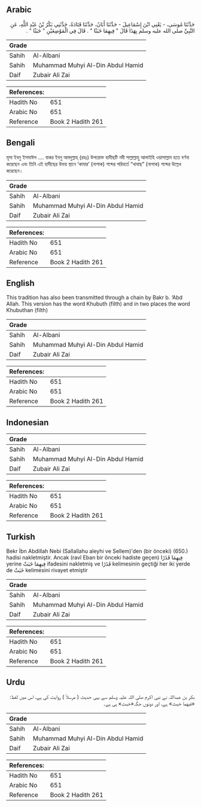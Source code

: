 ## Arabic


<div dir="rtl" lang="ar" style={{fontSize:'larger',backgroundColor:'#f8f9fa',padding:20}}>
حَدَّثَنَا مُوسَى، - يَعْنِي ابْنَ إِسْمَاعِيلَ - حَدَّثَنَا أَبَانُ، حَدَّثَنَا قَتَادَةُ، حَدَّثَنِي بَكْرُ بْنُ عَبْدِ اللَّهِ، عَنِ النَّبِيِّ صلى الله عليه وسلم بِهَذَا قَالَ ‏"‏ فِيهِمَا خَبَثًا ‏"‏ ‏.‏ قَالَ فِي الْمَوْضِعَيْنِ ‏"‏ خَبَثًا ‏"‏ ‏.‏
</div>
<div style={{backgroundColor:'#f8f9fa',padding:20, marginBottom: 10}}><table> <thead> <tr> <th>Grade</th> <th></th> </tr> </thead> <tbody> <tr><td>Sahih</td><td>Al-Albani</td></tr><tr><td>Sahih</td><td>Muhammad Muhyi Al-Din Abdul Hamid</td></tr><tr><td>Daif</td><td>Zubair Ali Zai</td></tr></tbody></table><table> <thead> <tr> <th>References:</th> <th></th> </tr> </thead> <tbody><tr><td>Hadith No</td><td>651</td></tr><tr><td>Arabic No</td><td>651</td></tr><tr><td>Reference</td><td>Book 2 Hadith 261</td></tr></tbody></table></div>

## Bengali


<div dir="ltr" lang="bn" style={{fontSize:'larger',backgroundColor:'#f8f9fa',padding:20}}>
মূসা ইবনু ইসমাঈল .... বাকর ইবনু আবদুল্লাহ্ (রহঃ) উপরোক্ত হাদীছটি নবী সাল্লাল্লাহু আলাইহি ওয়াসাল্লাম হতে বর্ণনা করেছেন এবং তিনি এই হাদীছের উভয় স্থানে ‘কাযার’ (নাপাক) শব্দের পরিবর্তে “খাবাছ” (নাপাক) শব্দের উল্লেখ করেছেন।
</div>
<div style={{backgroundColor:'#f8f9fa',padding:20, marginBottom: 10}}><table> <thead> <tr> <th>Grade</th> <th></th> </tr> </thead> <tbody> <tr><td>Sahih</td><td>Al-Albani</td></tr><tr><td>Sahih</td><td>Muhammad Muhyi Al-Din Abdul Hamid</td></tr><tr><td>Daif</td><td>Zubair Ali Zai</td></tr></tbody></table><table> <thead> <tr> <th>References:</th> <th></th> </tr> </thead> <tbody><tr><td>Hadith No</td><td>651</td></tr><tr><td>Arabic No</td><td>651</td></tr><tr><td>Reference</td><td>Book 2 Hadith 261</td></tr></tbody></table></div>

## English


<div dir="ltr" lang="en" style={{fontSize:'larger',backgroundColor:'#f8f9fa',padding:20}}>
This tradition has also been transmitted through a chain by Bakr b. ‘Abd Allah. This version has the word Khubuth (filth) and in two places the word Khubuthan (filth)
</div>
<div style={{backgroundColor:'#f8f9fa',padding:20, marginBottom: 10}}><table> <thead> <tr> <th>Grade</th> <th></th> </tr> </thead> <tbody> <tr><td>Sahih</td><td>Al-Albani</td></tr><tr><td>Sahih</td><td>Muhammad Muhyi Al-Din Abdul Hamid</td></tr><tr><td>Daif</td><td>Zubair Ali Zai</td></tr></tbody></table><table> <thead> <tr> <th>References:</th> <th></th> </tr> </thead> <tbody><tr><td>Hadith No</td><td>651</td></tr><tr><td>Arabic No</td><td>651</td></tr><tr><td>Reference</td><td>Book 2 Hadith 261</td></tr></tbody></table></div>

## Indonesian


<div dir="ltr" lang="id" style={{fontSize:'larger',backgroundColor:'#f8f9fa',padding:20}}>

</div>
<div style={{backgroundColor:'#f8f9fa',padding:20, marginBottom: 10}}><table> <thead> <tr> <th>Grade</th> <th></th> </tr> </thead> <tbody> <tr><td>Sahih</td><td>Al-Albani</td></tr><tr><td>Sahih</td><td>Muhammad Muhyi Al-Din Abdul Hamid</td></tr><tr><td>Daif</td><td>Zubair Ali Zai</td></tr></tbody></table><table> <thead> <tr> <th>References:</th> <th></th> </tr> </thead> <tbody><tr><td>Hadith No</td><td>651</td></tr><tr><td>Arabic No</td><td>651</td></tr><tr><td>Reference</td><td>Book 2 Hadith 261</td></tr></tbody></table></div>

## Turkish


<div dir="ltr" lang="tr" style={{fontSize:'larger',backgroundColor:'#f8f9fa',padding:20}}>
Bekr İbn Abdillah Nebi (Sallallahu aleyhi ve Sellem)'den (bir önceki) (650.) hadisi nakletmiştir. Ancak (ravî Eban bir önceki hadiste geçen) فِيهِمَا قَذَرًا yerine فِيهِمَا خَبَثٌ ifadesini nakletmiş ve قَذَرًا kelimesinin geçtiği her iki yerde de خَبَثٌ kelimesini rivayet etmiştir
</div>
<div style={{backgroundColor:'#f8f9fa',padding:20, marginBottom: 10}}><table> <thead> <tr> <th>Grade</th> <th></th> </tr> </thead> <tbody> <tr><td>Sahih</td><td>Al-Albani</td></tr><tr><td>Sahih</td><td>Muhammad Muhyi Al-Din Abdul Hamid</td></tr><tr><td>Daif</td><td>Zubair Ali Zai</td></tr></tbody></table><table> <thead> <tr> <th>References:</th> <th></th> </tr> </thead> <tbody><tr><td>Hadith No</td><td>651</td></tr><tr><td>Arabic No</td><td>651</td></tr><tr><td>Reference</td><td>Book 2 Hadith 261</td></tr></tbody></table></div>

## Urdu


<div dir="rtl" lang="ur" style={{fontSize:'larger',backgroundColor:'#f8f9fa',padding:20}}>
بکر بن عبداللہ نے نبی اکرم صلی اللہ علیہ وسلم سے یہی حدیث ( مرسلاً ) روایت کی ہے، اس میں لفظ: «فيهما خبث» ہے، اور دونوں جگہ«خبث» ہی ہے۔
</div>
<div style={{backgroundColor:'#f8f9fa',padding:20, marginBottom: 10}}><table> <thead> <tr> <th>Grade</th> <th></th> </tr> </thead> <tbody> <tr><td>Sahih</td><td>Al-Albani</td></tr><tr><td>Sahih</td><td>Muhammad Muhyi Al-Din Abdul Hamid</td></tr><tr><td>Daif</td><td>Zubair Ali Zai</td></tr></tbody></table><table> <thead> <tr> <th>References:</th> <th></th> </tr> </thead> <tbody><tr><td>Hadith No</td><td>651</td></tr><tr><td>Arabic No</td><td>651</td></tr><tr><td>Reference</td><td>Book 2 Hadith 261</td></tr></tbody></table></div>